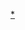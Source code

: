 {{asbox
| image     = Outline of Ukraine.svg
| pix       = 30
| subject   = 
| qualifier = 與[[烏克蘭]]相關
| category  = 烏克蘭小作品
| tempsort  =  
| name      = Template:Ukraine-stub
}}
<noinclude>
[[Category:乌克兰小作品模板|*]]
</noinclude>